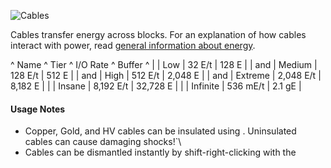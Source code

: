 ![Cables](/mods/techreborn/insulated_copper_cable.png)

Cables transfer energy across blocks. For an
explanation of how cables interact with power, read [general information
about energy](energy: "wikilink").


\^ Name \^ Tier \^ I/O Rate \^ Buffer \^ \|
<Mcitem id="techreborn:tin_cable"/> \| Low \| 32 E/t
\| 128 E \| \|
<Mcitem id="techreborn:copper_cable"/> and
<Mcitem id="techreborn:insulated_copper_cable"/> \|
Medium \| 128 E/t \| 512 E \| \|
<Mcitem id="techreborn:gold_cable"/> and
<Mcitem id="techreborn:insulated \_gold_cable"/> \|
High \| 512 E/t \| 2,048 E \| \|
<Mcitem id="techreborn:HV_cable"/> and
<Mcitem id="techreborn:insulated_HV_cable"/> \|
Extreme \| 2,048 E/t \| 8,182 E \| \|
<Mcitem id="techreborn:GlassFiber_Cable"/> \| Insane
\| 8,192 E/t \| 32,728 E \| \|
<Mcitem id="techreborn:superconductor_cable"/> \|
Infinite \| 536 mE/t \| 2.1 gE \|

#### Usage Notes

* Copper, Gold, and HV cables can be insulated using <Mcitem id="techreborn:rubber"/>. Uninsulated cables can cause damaging shocks!`\
* Cables can be dismantled instantly by shift-right-clicking with the <Mcitem id="techreborn:wrench"/>
